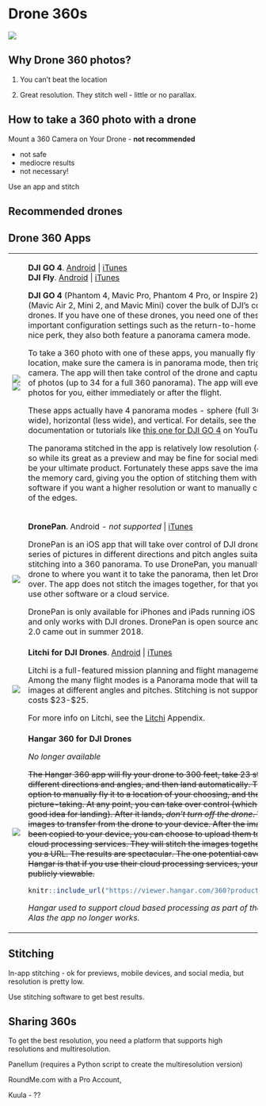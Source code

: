 # Drone 360s

![](images/work-in-progress_200x118.png)


## Why Drone 360 photos?

1) You can't beat the location 

2) Great resolution. They stitch well - little or no parallax.  

## How to take a 360 photo with a drone

Mount a 360 Camera on Your Drone - **not recommended**

 - not safe  
 - mediocre results  
 - not necessary!  

Use an app and stitch

## Recommended drones

## Drone 360 Apps {#drone360apps}

<table>

<tr style="background-color:transparent;">

<td class="appicon" style="border:none;">![](images/dji_go4_100x100x256.png)<br/>
![](images/dji-fly_100x100x256.png)</td>

<td class="appdesc" style="border:none;">**DJI GO 4**. [Android](https://play.google.com/store/apps/details?id=dji.go.v4){target="_blank"} | [iTunes](https://itunes.apple.com/us/app/dronepan/id1026329337){target="_blank"}<br/>
**DJI Fly**. [Android](https://play.google.com/store/apps/details?id=dji.go.v5){target="_blank"} | [iTunes](https://apps.apple.com/us/app/dji-fly/id1479649251){target="_blank"}

**DJI GO 4** (Phantom 4, Mavic Pro, Phantom 4 Pro, or Inspire 2) and **DJI Fly** (Mavic Air 2, Mini 2, and Mavic Mini) cover the bulk of DJI's consumer drones. If you have one of these drones, you need one of these apps to set important configuration settings such as the return-to-home altitude. As a nice perk, they also both feature a panorama camera mode. 

To take a 360 photo with one of these apps, you manually fly to your photo location, make sure the camera is in panorama mode, then trigger the camera. The app will then take control of the drone and capture a sequence of photos (up to 34 for a full 360 panorama). The app will even stitch the photos for you, either immediately or after the flight. 

These apps actually have 4 panorama modes - sphere (full 360), 180 (very wide), horizontal (less wide), and vertical. For details, see the app documentation or tutorials like [this one for DJI GO 4](https://www.youtube.com/watch?v=8DoHaxWpu1s){target="_blank" rel="noopener"} on YouTube.

The panorama stitched in the app is relatively low resolution (4096 x 2048), so while its great as a preview and may be fine for social media, it may not be your ultimate product. Fortunately these apps save the images taken to the memory card, giving you the option of stitching them with your own software if you want a higher resolution or want to manually correct some of the edges.

</td>
</tr>

<tr style="background-color:transparent;">
<td class="appicon" style="border:none;">![](images/dronepan_100x100.png)</td>
<td class="appdesc" style="border:none;">**DronePan**. Android *- not supported* | [iTunes](https://itunes.apple.com/us/app/dronepan/id1026329337){target="_blank"}

DronePan is an iOS app that will take over control of DJI drone and take a series of pictures in different directions and pitch angles suitable for stitching into a 360 panorama. To use DronePan, you manually fly your drone to where you want it to take the panorama, then let DronePan take over. The app does not stitch the images together, for that you'll need to use other software or a cloud service.

DronePan is only available for iPhones and iPads running iOS 10.2 or later, and only works with DJI drones. DronePan is open source and free. Version 2.0 came out in  summer 2018.

</td>
</tr>

<tr style="background-color:transparent;">
<td class="appicon" style="border:none;">![](images/litchi_100x100.png)</td>
<td class="appdesc" style="border:none;">**Litchi for DJI Drones**. [Android](https://play.google.com/store/apps/details?id=com.aryuthere.visionplus){target="_blank" rel="noopener"} | [iTunes](https://itunes.apple.com/us/app/litchi-for-dji-drones/id1059218666){target="_blank"}
<p>Litchi is a full-featured mission planning and flight management app. Among the many flight modes is a Panorama mode that will take a series of images at different angles and pitches. Stitching is not supported. Litchi costs $23-$25.</p>
<p>For more info on Litchi, see the [Litchi](#litchi_appendix) Appendix.</p>

</td>
</tr>

<tr style="background-color:transparent;">
<td class="appicon" style="border:none;">![](images/hangar360_100x100.png)</td>
<td class="appdesc" style="border:none;">**Hangar 360 for DJI Drones**
<p style="font-style:italic;">No longer available</p>
<p style="text-decoration:line-through;">The Hangar 360 app will fly your drone to 300 feet, take 23 still images in different directions and angles, and then land automatically. There's also an option to manually fly it to a location of your choosing, and then activate the picture-taking. At any point, you can take over control (which is probably a good idea for landing). After it lands, *don't turn off the drone*. Wait for the images to transfer from the drone to your device. After the images have been copied to your device, you can choose to upload them to Hangar's cloud processing services. They will stitch the images together, and send you a URL. The results are spectacular. The one potential caveat about Hangar is that if you use their cloud processing services, your 360 will be publicly viewable.</p>


```r
knitr::include_url("https://viewer.hangar.com/360?productId=bYLR7Lrm")
```
*Hangar used to support cloud based processing as part of their iOS app. Alas the app no longer works.*

</td>
</tr>

</table>

## Stitching 

In-app stitching - ok for previews, mobile devices, and social media, but resolution is pretty low.

Use stitching software to get best results.

## Sharing 360s

To get the best resolution, you need a platform that supports high resolutions and multiresolution.

Panellum (requires a Python script to create the multiresolution version)

RoundMe.com with a Pro Account, 

Kuula - ??












